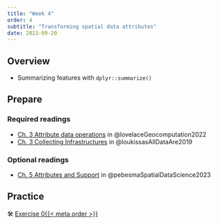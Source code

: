 ```yaml
---
title: "Week 4"
order: 4
subtitle: "Transforming spatial data attributes"
date: 2023-09-20
---
```


## Overview

-   Summarizing features with `dplyr::summarize()`

## Prepare

### Required readings

-   [Ch. 3 Attribute data operations](https://geocompr.robinlovelace.net/attr.html) in @lovelaceGeocomputation2022
-   [Ch. 3 Collecting Infrastructures](https://direct.mit.edu/books/oa-monograph/4323/chapter/181052/MARKET-PLACE-INTERFACE) in @loukissasAllDataAre2019

### Optional readings

-   [Ch. 5 Attributes and Support](https://r-spatial.org/book/05-Attributes.html) in @pebesmaSpatialDataScience2023

## Practice

🛠️️ [Exercise 0{{< meta order >}}](../exercises/exercise_0{{< meta order >}}.html)
